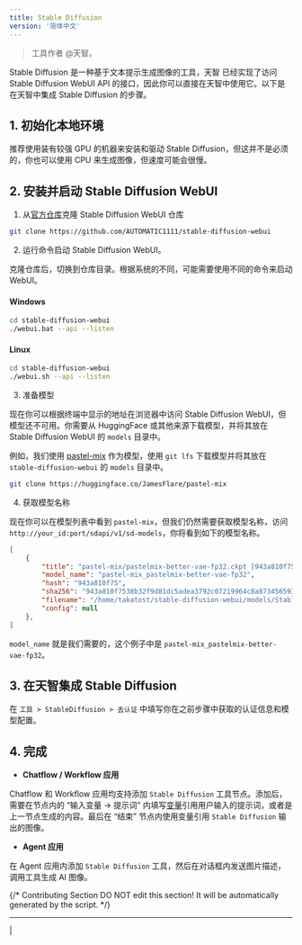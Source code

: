 ```yaml
---
title: Stable Diffusion
version: '简体中文'
---
```


> 工具作者 @天智。

Stable Diffusion 是一种基于文本提示生成图像的工具，天智 已经实现了访问 Stable Diffusion WebUI API 的接口，因此你可以直接在天智中使用它。以下是在天智中集成 Stable Diffusion 的步骤。

## 1. 初始化本地环境

推荐使用装有较强 GPU 的机器来安装和驱动 Stable Diffusion，但这并不是必须的，你也可以使用 CPU 来生成图像，但速度可能会很慢。

## 2. 安装并启动 Stable Diffusion WebUI

1. 从[官方仓库](https://github.com/AUTOMATIC1111/stable-diffusion-webui)克隆 Stable Diffusion WebUI 仓库
    
```bash
git clone https://github.com/AUTOMATIC1111/stable-diffusion-webui
```

2. 运行命令启动 Stable Diffusion WebUI。

克隆仓库后，切换到仓库目录。根据系统的不同，可能需要使用不同的命令来启动 WebUI。

#### Windows

```bash
cd stable-diffusion-webui
./webui.bat --api --listen
```

#### Linux
```bash
cd stable-diffusion-webui
./webui.sh --api --listen
```

3. 准备模型

现在你可以根据终端中显示的地址在浏览器中访问 Stable Diffusion WebUI，但模型还不可用。你需要从 HuggingFace 或其他来源下载模型，并将其放在 Stable Diffusion WebUI 的 `models` 目录中。

例如，我们使用 [pastel-mix](https://huggingface.co/JamesFlare/pastel-mix) 作为模型，使用 `git lfs` 下载模型并将其放在 `stable-diffusion-webui` 的 `models` 目录中。

```bash
git clone https://huggingface.co/JamesFlare/pastel-mix
```

4. 获取模型名称

现在你可以在模型列表中看到 `pastel-mix`，但我们仍然需要获取模型名称，访问 `http://your_id:port/sdapi/v1/sd-models`，你将看到如下的模型名称。

```json
[
    {
        "title": "pastel-mix/pastelmix-better-vae-fp32.ckpt [943a810f75]",
        "model_name": "pastel-mix_pastelmix-better-vae-fp32",
        "hash": "943a810f75",
        "sha256": "943a810f7538b32f9d81dc5adea3792c07219964c8a8734565931fcec90d762d",
        "filename": "/home/takatost/stable-diffusion-webui/models/Stable-diffusion/pastel-mix/pastelmix-better-vae-fp32.ckpt",
        "config": null
    },
]
```

`model_name` 就是我们需要的，这个例子中是 `pastel-mix_pastelmix-better-vae-fp32`。

## 3. 在天智集成 Stable Diffusion

在 `工具 > StableDiffusion > 去认证` 中填写你在之前步骤中获取的认证信息和模型配置。

## 4. 完成

- **Chatflow / Workflow 应用**

Chatflow 和 Workflow 应用均支持添加 `Stable Diffusion` 工具节点。添加后，需要在节点内的 “输入变量 → 提示词” 内填写[变量](/zh-hans/user-guide/build-app/flow-app/variables)引用用户输入的提示词，或者是上一节点生成的内容。最后在 “结束” 节点内使用变量引用 `Stable Diffusion` 输出的图像。

- **Agent 应用**

在 Agent 应用内添加 `Stable Diffusion` 工具，然后在对话框内发送图片描述，调用工具生成 AI 图像。

{/*
Contributing Section
DO NOT edit this section!
It will be automatically generated by the script.
*/}

---

[  ](https://github.com/langgenius/dify-docs/edit/main/zh-hans/guides/tools/dify/stable-diffusion.mdx) | [  ](https://github.com/langgenius/dify-docs/issues/new?template=docs.yml)

